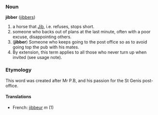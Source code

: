 === Noun ===
'''jibber''' ([[jibbers]])

#a horse that [[jibs|Jib]], i.e. refuses, stops short.
#someone who backs out of plans at the last minute, often with a poor excuse, disappointing others.
# ('''jibber''') Someone who keeps going to the post office so as to avoid going top the pub with his mates.
# By extension, this term applies to all those who never turn up when invited (see usage note).

=== Etymology ===
This word was created after Mr P.B, and his passion for the St Genis post-office.

==== Translations ====
*French: [[jibbeur]] ''m'' (1)